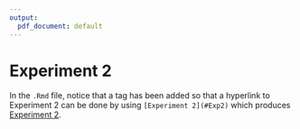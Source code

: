 ```yaml
---
output:
  pdf_document: default
---
```


# Experiment 2 {#Exp2}

In the `.Rmd` file, notice that a tag has been added so that a hyperlink to Experiment 2 can be done by using `[Experiment 2](#Exp2)` which produces [Experiment 2](#Exp2).




